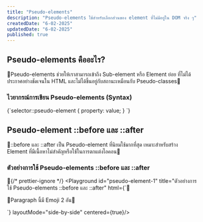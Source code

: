 ```yaml
---
title: "Pseudo-elements"
description: "Pseudo-elements ใช้สำหรับเลือกส่วนของ element ที่ไม่มีอยู่ใน DOM จริง ๆ"
createdDate: "6-02-2025"
updatedDate: "6-02-2025"
published: true
---
```


## Pseudo-elements คืออะไร?

Pseudo-elements ช่วยให้เราสามารถเข้าถึง Sub-element หรือ Element ย่อย ที่ไม่ได้ประกาศอย่างชัดเจนใน HTML และไม่ได้ขึ้นอยู่กับสถานะเหมือนกับ Pseudo-classes

### ไวยากรณ์การเขียน Pseudo-elements (Syntax)

<CodeBlock>
  {`selector::pseudo-element {
    property: value;
}
`}
</CodeBlock>

## Pseudo-element <TextCode>::before</TextCode> และ <TextCode>::after</TextCode>

<TextCode>::before</TextCode> และ <TextCode>::after</TextCode> เป็น
Pseudo-element ที่นิยมใช้มากที่สุด เหมาะสำหรับสร้าง Element
ที่มีเนื้อหาไม่สำคัญหรือใช้ในการตกแต่งไอคอน

### ตัวอย่างการใช้ Pseudo-elements <TextCode>::before</TextCode> และ <TextCode>::after</TextCode>

{/* prettier-ignore */}
<Playground id="pseudo-element-1" title="ตัวอย่างการใช้ Pseudo-elements ::before และ ::after" html={`
<style>
    p::before {  
     content: "🎉";
    }
    p::after {
     content: "🎊";
    }
</style>

<p>Paragraph นี้มี Emoji 2 อัน</p>
`} layoutMode="side-by-side" centered={true}/>
